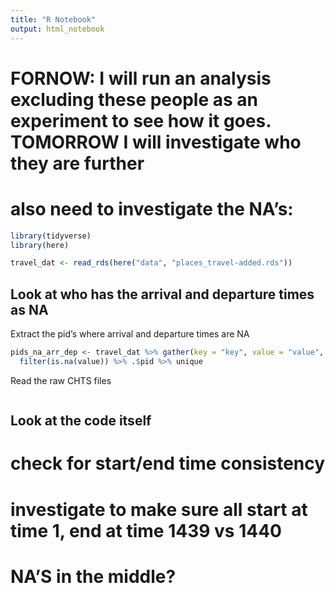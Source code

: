 ```yaml
---
title: "R Notebook"
output: html_notebook
---
```


# FORNOW: I will run an analysis excluding these people as an experiment to see how it goes. TOMORROW I will investigate who they are further




# also need to investigate the NA's:

```r
library(tidyverse)
library(here)
```

```r
travel_dat <- read_rds(here("data", "places_travel-added.rds"))
```


## Look at who has the arrival and departure times as NA

Extract the pid's where arrival and departure times are NA
```r
pids_na_arr_dep <- travel_dat %>% gather(key = "key", value = "value", -pid) %>% 
  filter(is.na(value)) %>% .$pid %>% unique
```

Read the raw CHTS files
```r

```


## Look at the code itself


# check for start/end time consistency

# investigate to make sure all start at time 1, end at time 1439 vs 1440

# NA'S in the middle?


